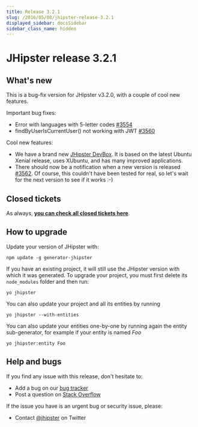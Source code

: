 ```yaml
---
title: Release 3.2.1
slug: /2016/05/08/jhipster-release-3.2.1
displayed_sidebar: docsSidebar
sidebar_class_name: hidden
---
```


JHipster release 3.2.1
==================

What's new
----------

This is a bug-fix version for JHipster v3.2.0, with a couple of cool new features.

Important bug fixes:

- Error with languages with 5-letter codes [#3554](https://github.com/jhipster/generator-jhipster/issues/3554)
- findByUserIsCurrentUser() not working with JWT [#3560](https://github.com/jhipster/generator-jhipster/issues/3560)

Cool new features:

- We have a brand new [JHipster DevBox](https://github.com/jhipster/jhipster-devbox). It is based on the latest Ubuntu Xenial release, uses XUbuntu, and has many improved applications.
- There should now be a notification when a new version is released [#3562](https://github.com/jhipster/generator-jhipster/pull/3562). Of course, this couldn't have been tested for real, so let's wait for the next version to see if it works :-)

Closed tickets
------------
As always, __[you can check all closed tickets here](https://github.com/jhipster/generator-jhipster/issues?q=milestone%3A3.2.1+is%3Aclosed)__.

How to upgrade
------------

Update your version of JHipster with:

```
npm update -g generator-jhipster
```

If you have an existing project, it will still use the JHipster version with which it was generated.
To upgrade your project, you must first delete its `node_modules` folder and then run:

```
yo jhipster
```

You can also update your project and all its entities by running

```
yo jhipster --with-entities
```

You can also update your entities one-by-one by running again the entity sub-generator, for example if your entity is named _Foo_

```
yo jhipster:entity Foo
```

Help and bugs
--------------

If you find any issue with this release, don't hesitate to:

- Add a bug on our [bug tracker](https://github.com/jhipster/generator-jhipster/issues?state=open)
- Post a question on [Stack Overflow](http://stackoverflow.com/tags/jhipster/info)

If the issue you have is an urgent bug or security issue, please:

- Contact [@jhipster](https://twitter.com/jhipster) on Twitter
